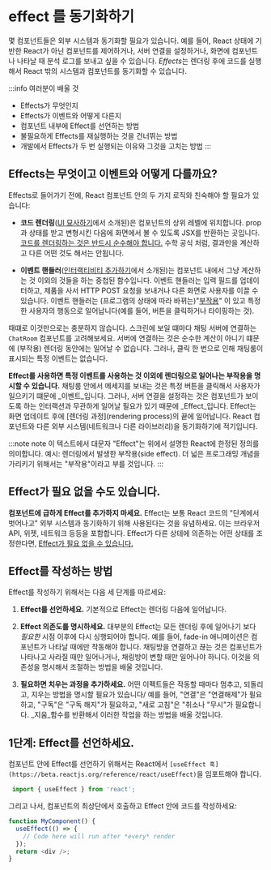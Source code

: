 # effect 를 동기화하기

몇 컴포넌트들은 외부 시스템과 동기화할 필요가 있습니다. 예를 들어, React 상태에 기반한 React가 아닌 컴포넌트를 제어하거나, 서버 연결을 설정하거나, 화면에 컴포넌트나 나타날 때 분석 로그를 보내고 싶을 수 있습니다.
*Effects*는 렌더링 후에 코드를 실행해서 React 밖의 시스템과 컴포넌트를 동기화할 수 있습니다.

:::info 여러분이 배울 것
- Effects가 무엇인지
- Effects가 이벤트와 어떻게 다른지
- 컴포넌트 내부에 Effect를 선언하는 방법
- 불필요하게 Effects를 재실행하는 것을 건너뛰는 방법
- 개발에서 Effects가 두 번 실행되는 이유와 그것을 고치는 방법 
:::

## Effects는 무엇이고 이벤트와 어떻게 다를까요?

Effects로 들어가기 전에, React 컴포넌트 안의 두 가지 로직와 친숙해야 할 필요가 있습니다:

- **코드 렌더링**([UI 묘사하기](https://beta.reactjs.org/learn/describing-the-ui)에서 소개된)은 컴포넌트의 상위 레벨에 위치합니다.
prop과 상태를 받고 변형시킨 다음에 화면에서 볼 수 있도록 JSX를 반환하는 곳입니다.
[코드를 렌더링하는 것은 반드시 순수해야 합니다.](https://beta.reactjs.org/learn/keeping-components-pure)
수학 공식 처럼, 결과만을 계산하고 다른 어떤 것도 해서는 안됩니다.

- **이벤트 핸들러**([인터랙티비티 추가하기](https://beta.reactjs.org/learn/adding-interactivity)에서 소개된)는
컴포넌트 내에서 그냥 계산하는 것 이외의 것들을 하는 중첩된 함수입니다. 
이벤트 핸들러는 입력 필드를 업데이터하고, 제품을 사서 HTTP POST 요청을 보내거나 다른 화면로 사용자를 이끌 수 있습니다. 
이벤트 핸들러는 (프로그램의 상태에 따라 바뀌는)"[부작용](https://en.wikipedia.org/wiki/Side_effect_(computer_science))"
이 있고 특정한 사용자의 행동으로 일어납니다(예를 들어, 버튼을 클릭하거나 타이핑하는 것).

때떄로 이것만으로는 충분하지 않습니다. 스크린에 보일 떄마다 채팅 서버에 연결하는 `ChatRoom` 컴포넌트를 고려해보세요. 
서버에 연결하는 것은 순수한 계산이 아니기 떄문에 (부작용) 렌더링 동안에는 일어날 수 없습니다. 
그러나, 클릭 한 번으로 인해 채팅룸이 표시되는 특정 이벤트는 없습니다.

**Effect를 사용하면 특정 이벤트를 사용하는 것 이외에 렌더링으로 일어나는 부작용을 명시할 수 있습니다.**
채팅룸 안에서 메세지를 보내는 것은 특정 버튼을 클릭해서 사용자가 일으키기 떄문에 _이벤트_입니다.
그러나, 서버 연결을 설정하는 것은 컴포넌트가 보이도록 하는 인터랙션과 무관하게 일어날 필요가 있기 때문에 _Effect_입니다.
Effect는 화면 업데이트 후에 [렌더링 과정](rendering process)의 끝에 일어납니다.
React 컴포넌트와 다른 외부 시스템(네트워크나 다른 라이브러리)을 동기화하기에 적기입니다.

:::note note
이 텍스트에서 대문자 "Effect"는 위에서 설명한 React에 한정된 정의를 의미합니다. 예시: 렌더링에서 발생한 부작용(side effect).
더 넓은 프로그래밍 개념을 가리키기 위해서는 "부작용"이라고 부를 것입니다.
:::

## Effect가 필요 없을 수도 있습니다.

**컴포넌트에 급하게 Effect를 추가하지 마세요.** Effect는 보통 React 코드의 "단계에서 벗어나고" 외부 시스템과 동기화하기 위해 사용된다는 것을 유념하세요.
이는 브라우저 API, 위젯, 네트워크 등등을 포함합니다. Effect가 다른 상테에 의존하는 어떤 상태를 조정한다면, [Effect가 필요 없을 수 있습니다.](https://beta.reactjs.org/learn/you-might-not-need-an-effect)

## Effect를 작성하는 방법

Effect를 작성하기 위해서는 다음 세 단계를 따르세요:

1. **Effect를 선언하세요.** 기본적으로 Effect는 렌더링 다음에 일어납니다.
2. **Effect 의존도를 명시하세요.** 대부분의 Effect는 모든 렌더링 후에 일어나기 보다 _필요한_ 시점 이후에 다시 싱행되어야 합니다.
예를 들어, fade-in 애니메이션은 컴포넌트가 나타날 때에만 작동해야 합니다. 
채팅방을 연결하고 끊는 것은 컴포넌트가 나타나고 사라질 때만 일어나거나, 채링방이 변할 때만 일어나야 하니다. 
이것을 의존성을 명시해서 조절하는 방법을 배울 것입니다.

2. **필요하면 치우는 과정을 추가하세요.** 어떤 이펙트들은 작동할 때마다 멈추고, 되돌리고, 지우는 방법을 명시할 필요가 있습니다/
예를 들어, "연결"은 "연결해제"가 필요하고, "구독"은 "구독 해지"가 필요하고, "새로 고침"은 "취소나 "무시"가 필요합니다. _지움_함수를 반환해서 이러한 작업을 하는 방법을 배울 것입니다.

## 1단계: Effect를 선언하세요.

컴포넌트 안에 Effect를 선언하기 위해서는 React에서 `[useEffect 훅](https://beta.reactjs.org/reference/react/useEffect)`을 임포트해야 합니다.

```js
 import { useEffect } from 'react';
```

그리고 나서, 컴포넌트의 최상단에서 호출하고 Effect 안에 코드를 작성하세요:

```js 
function MyComponent() {
  useEffect(() => {
    // Code here will run after *every* render
  });
  return <div />;
}
```